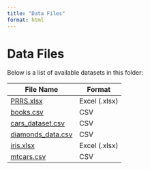 ```yaml
---
title: "Data Files"
format: html
---
```


# Data Files

Below is a list of available datasets in this folder:

| File Name | Format |
|-----------|--------|
| [PRRS.xlsx](PRRS.xlsx) | Excel (.xlsx) |
| [books.csv](books.csv) | CSV |
| [cars_dataset.csv](cars_dataset.csv) | CSV |
| [diamonds_data.csv](diamonds_data.csv) | CSV |
| [iris.xlsx](iris.xlsx) | Excel (.xlsx) |
| [mtcars.csv](mtcars.csv) | CSV |




